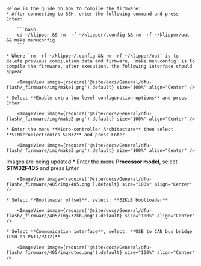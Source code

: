 

    Below is the guide on how to compile the firmware:
    * After connecting to SSH, enter the following command and press Enter:

        ```bash
        cd ~/klipper && rm -rf ~/klipper/.config && rm -rf ~/klipper/out && make menuconfig
        ```

    * Where `rm -rf ~/klipper/.config && rm -rf ~/klipper/out` is to delete previous compilation data and firmware, `make menuconfig` is to compile the firmware, after execution, the following interface should appear

        <ImageView image={require('@site/docs/General/dfu-flash/_firmware/img/make1.png').default} size="100%" align="Center" />

    * Select **Enable extra low-level configuration options** and press Enter

        <ImageView image={require('@site/docs/General/dfu-flash/_firmware/img/make2.png').default} size="100%" align="Center" />

    * Enter the menu **Micro-controller Architecture** then select **STMicroelectronics STM32** and press Enter

        <ImageView image={require('@site/docs/General/dfu-flash/_firmware/img/make3.png').default} size="100%" align="Center" />

Images are being updated
    * Enter the menu **Processor model**, select **STM32F405** and press Enter

        <ImageView image={require('@site/docs/General/dfu-flash/_firmware/405/img/405.png').default} size="100%" align="Center" />

    * Select **Bootloader offset**, select: **32KiB bootloader**

        <ImageView image={require('@site/docs/General/dfu-flash/_firmware/405/img/32kb.png').default} size="100%" align="Center" />

    * Select **Communication interface**, select: **USB to CAN bus bridge (USB on PA11/PA12)**

        <ImageView image={require('@site/docs/General/dfu-flash/_firmware/405/img/utoc.png').default} size="100%" align="Center" />